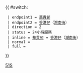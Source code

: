 {{ #switch: {{{format|}}}
  | endpoint1 = [[華貴邨巴士總站|華貴邨]]
  | endpoint2 = [[香港仔]]（[[湖南街]]）
  | direction = 2
  | status = 24小時服務
  | inline = [[華貴邨巴士總站|華貴邨]] ↔ [[香港仔]]（[[湖南街]]）
  | normal =
  | full =
}}<noinclude>[[Category:港島專線小巴路線模板|51S]]</noinclude>